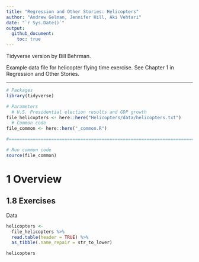 ```yaml
---
title: "Regression and Other Stories: Helicopters"
author: "Andrew Gelman, Jennifer Hill, Aki Vehtari"
date: "`r Sys.Date()`"
output:
  github_document:
    toc: true
---
```

Tidyverse version by Bill Behrman.

Example data file for helicopter flying time exercise. See Chapter
1 in Regression and Other Stories.

-------------

```r
# Packages
library(tidyverse)

# Parameters
  # U.S. Presidential election results and GDP growth
file_helicopters <- here::here("Helicopters/data/helicopters.txt")
  # Common code
file_common <- here::here("_common.R")

#===============================================================================

# Run common code
source(file_common)
```

# 1 Overview

## 1.8 Exercises

Data

```r
helicopters <- 
  file_helicopters %>% 
  read.table(header = TRUE) %>% 
  as_tibble(.name_repair = str_to_lower)

helicopters
```

